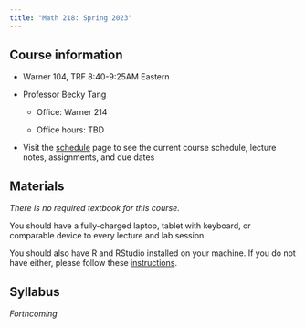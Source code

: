 ```yaml
---
title: "Math 218: Spring 2023"
---
```


## Course information

-   Warner 104, TRF 8:40-9:25AM Eastern

-   Professor Becky Tang

    -   Office: Warner 214

    -   Office hours: TBD

-   Visit the [schedule](schedule.qmd) page to see the current course schedule, lecture notes, assignments, and due dates

## Materials

*There is no required textbook for this course.*

You should have a fully-charged laptop, tablet with keyboard, or comparable device to every lecture and lab session.

You should also have R and RStudio installed on your machine. If you do not have either, please follow these [instructions](files/R-installation.pdf).

## Syllabus

*Forthcoming*
